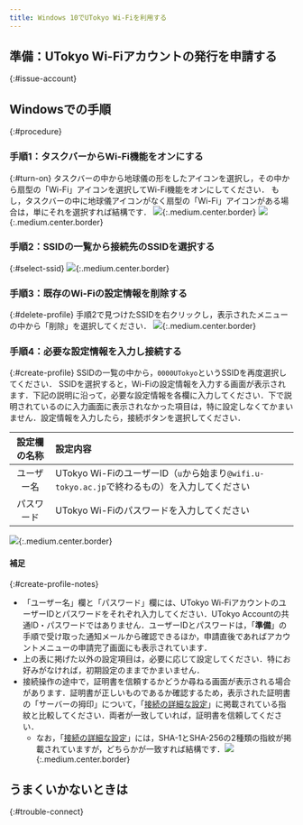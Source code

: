 ```yaml
---
title: Windows 10でUTokyo Wi-Fiを利用する
---
```



<Mfa100 />

<Intro kindOfTerminal="Windows 10の端末" confirmedTerminal=""/>

## 準備：UTokyo Wi-Fiアカウントの発行を申請する
{:#issue-account}
<IssueAccount />

## Windowsでの手順
{:#procedure}
### 手順1：タスクバーからWi-Fi機能をオンにする
{:#turn-on}
タスクバーの中から地球儀の形をしたアイコンを選択し，その中から扇型の「Wi-Fi」アイコンを選択してWi-Fi機能をオンにしてください．
もし，タスクバーの中に地球儀アイコンがなく扇型の「Wi-Fi」アイコンがある場合は，単にそれを選択すれば結構です．
![](img/windows10-turnon-globe.PNG){:.medium.center.border}
![](img/windows10-turnon-sector.PNG){:.medium.center.border}

### 手順2：SSIDの一覧から接続先のSSIDを選択する
{:#select-ssid}
<SelectSsid userIdField="ユーザー名"/>
![](img/windows10-selectssid.PNG){:.medium.center.border}

### 手順3：既存のWi-Fiの設定情報を削除する
{:#delete-profile}
<DeleteProfile userIdField="ユーザー名"/>
手順2で見つけたSSIDを右クリックし，表示されたメニューの中から「削除」を選択してください．
![](img/windows10-deleteprofile.jpg){:.medium.center.border}

### 手順4：必要な設定情報を入力し接続する
{:#create-profile}
SSIDの一覧の中から，`0000UTokyo`というSSIDを再度選択してください．
SSIDを選択すると，Wi-Fiの設定情報を入力する画面が表示されます．下記の説明に沿って，必要な設定情報を各欄に入力してください．下で説明されているのに入力画面に表示されなかった項目は，特に設定しなくてかまいません．設定情報を入力したら，接続ボタンを選択してください．

| 設定欄の名称      | 設定内容     |
| :-----------: | :------------------- |
| ユーザー名       | UTokyo Wi-FiのユーザーID（`u`から始まり`@wifi.u-tokyo.ac.jp`で終わるもの）を入力してください |
| パスワード       | UTokyo Wi-Fiのパスワードを入力してください      |

![](img/windows10-createprofile.jpg){:.medium.center.border}

#### 補足
{:#create-profile-notes}
* 「ユーザー名」欄と「パスワード」欄には、UTokyo Wi-FiアカウントのユーザーIDとパスワードをそれぞれ入力してください．UTokyo Accountの共通ID・パスワードではありません．ユーザーIDとパスワードは，「**準備**」の手順で受け取った通知メールから確認できるほか，申請直後であればアカウントメニューの申請完了画面にも表示されています．
* 上の表に掲げた以外の設定項目は，必要に応じて設定してください．特にお好みがなければ，初期設定のままでかまいません．
* 接続操作の途中で，証明書を信頼するかどうか尋ねる画面が表示される場合があります．証明書が正しいものであるか確認するため，表示された証明書の「サーバーの拇印」について，「[接続の詳細な設定](/utokyo_wifi/#connect-configuration)」に掲載されている指紋と比較してください．両者が一致していれば，証明書を信頼してください．
    * なお，「[接続の詳細な設定](/utokyo_wifi/#connect-configuration)」には，SHA-1とSHA-256の2種類の指紋が掲載されていますが，どちらかが一致すれば結構です．![](img/windows10-certificate.jpg){:.medium.center.border}

## うまくいかないときは
{:#trouble-connect}
<TroubleConnect />